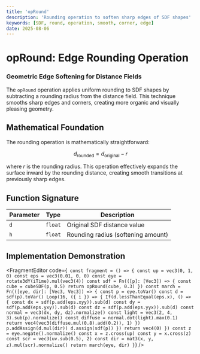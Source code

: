 ```yaml
---
title: 'opRound'
description: 'Rounding operation to soften sharp edges of SDF shapes'
keywords: [SDF, round, operation, smooth, corner, edge]
date: 2025-08-06
---
```



# opRound: Edge Rounding Operation

### Geometric Edge Softening for Distance Fields

The `opRound` operation applies uniform rounding to SDF shapes by subtracting a rounding radius from the distance field. This technique smooths sharp edges and corners, creating more organic and visually pleasing geometry.

## Mathematical Foundation

The rounding operation is mathematically straightforward:

$$
d_{\text{rounded}} = d_{\text{original}} - r
$$

where $r$ is the rounding radius. This operation effectively expands the surface inward by the rounding distance, creating smooth transitions at previously sharp edges.

## Function Signature

| Parameter | Type    | Description                        |
| --------- | ------- | ---------------------------------- |
| `d`       | `float` | Original SDF distance value        |
| `h`       | `float` | Rounding radius (softening amount) |

## Implementation Demonstration

<FragmentEditor
        code={`
const fragment = () => {
        const up = vec3(0, 1, 0)
        const eps = vec3(0.01, 0, 0)
        const eye = rotate3dY(iTime).mul(vec3(4))
        const sdf = Fn(([p]: [Vec3]) => {
                const cube = cubeSDF(p, 0.5)
                return opRound(cube, 0.3)
        })
        const march = Fn(([eye, dir]: [Vec3, Vec3]) => {
                const p = eye.toVar()
                const d = sdf(p).toVar()
                Loop(16, ({ i }) => {
                        If(d.lessThanEqual(eps.x), () => {
                                const dx = sdf(p.add(eps.xyy)).sub(d)
                                const dy = sdf(p.add(eps.yxy)).sub(d)
                                const dz = sdf(p.add(eps.yyx)).sub(d)
                                const normal = vec3(dx, dy, dz).normalize()
                                const light = vec3(2, 4, 3).sub(p).normalize()
                                const diffuse = normal.dot(light).max(0.1)
                                return vec4(vec3(diffuse.mul(0.8).add(0.2)), 1)
                        })
                        p.addAssign(d.mul(dir))
                        d.assign(sdf(p))
                })
                return vec4(0)
        })
        const z = eye.negate().normalize()
        const x = z.cross(up)
        const y = x.cross(z)
        const scr = vec3(uv.sub(0.5), 2)
        const dir = mat3(x, y, z).mul(scr).normalize()
        return march(eye, dir)
}`}
/>
